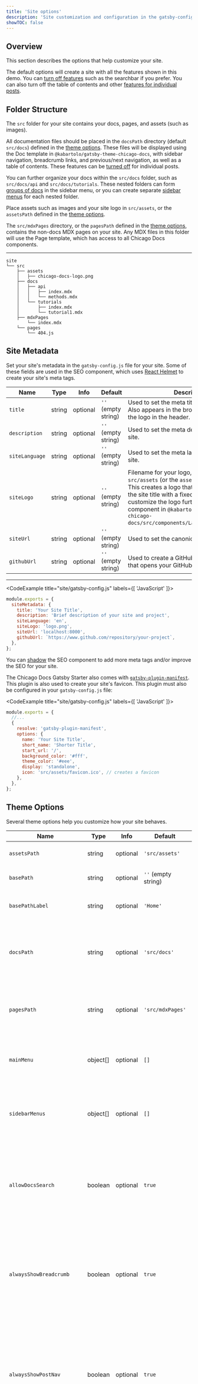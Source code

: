 ```yaml
---
title: 'Site options'
description: 'Site customization and configuration in the gatsby-config.js file'
showTOC: false
---
```


<TwoColumnSection>

## Overview

This section describes the options that help customize your site.

The default options will create a site with all the features shown in this demo. You can <a href="#theme-options">turn off features</a> such as the searchbar if you prefer. You can also turn off the table of contents and other <a href="#frontmatter">features for individual posts</a>.

</TwoColumnSection>

<TwoColumnSection>

## Folder Structure

The `src` folder for your site contains your docs, pages, and assets (such as images).

All documentation files should be placed in the `docsPath` directory (default `src/docs`) defined in the <a href="#theme-options">theme options</a>. These files will be displayed using the Doc template in `@kabartolo/gatsby-theme-chicago-docs`, with sidebar navigation, breadcrumb links, and previous/next navigation, as well as a table of contents. These features can be <a href="#frontmatter">turned off</a> for individual posts.

You can further organize your docs within the `src/docs` folder, such as `src/docs/api` and `src/docs/tutorials`. These nested folders can form <a href="/docs/configuration/menus/#sidebar-menu">groups of docs</a> in the sidebar menu, or you can create separate <a href="/docs/configuration/menus/#multiple-sidebar-menus">sidebar menus</a> for each nested folder.

Place assets such as images and your site logo in `src/assets`, or the `assetsPath` defined in the <a href="#theme-options">theme options</a>.

The `src/mdxPages` directory, or the `pagesPath` defined in the <a href="#theme-options">theme options</a>, contains the non-docs MDX pages on your site. Any MDX files in this folder will use the Page template, which has access to all Chicago Docs components.

---

<CodeExample title="Example directory structure">

``` {6}
site
└── src
    ├── assets
    │   ├── chicago-docs-logo.png
    ├── docs
    │   ├── api
    │   │   ├── index.mdx
    │   │   └── methods.mdx
    │   └── tutorials
    │       ├── index.mdx
    │       └── tutorial1.mdx
    ├── mdxPages
        └── index.mdx
    └── pages
        └── 404.js
```
</CodeExample>

</TwoColumnSection>

<TwoColumnSection>

## Site Metadata

Set your site's metadata in the `gatsby-config.js` file for your site. Some of these fields are used in the SEO component, which uses <a href="https://github.com/nfl/react-helmet">React Helmet</a> to create your site's meta tags. 

<TwoColumnSection>

<PropertyTable title="Metadata fields">

| Name | Type | Info | Default | Description |
| --- | --- | --- | --- | --- |
| `title` | string | optional |  `''` (empty string) | Used to set the meta title tag for your site. Also appears in the browser tab and next to the logo in the header. |
| `description` | string | optional | `''` (empty string) | Used to set the meta description tag for your site. |
| `siteLanguage` | string | optional | `''` (empty string) | Used to set the meta language tag for your site. |
| `siteLogo` | string | optional | `''` (empty string) |  Filename for your logo, which should live in `src/assets` (or the `assetsPath` <a href="#theme-options">theme option</a>). This creates a logo that appears to the left of the site title with a fixed height of 30px. To customize the logo further, <a href="/docs/styling-and-shadowing/#component-example">shadow</a> the Logo component in `@kabartolo/gatsby-theme-chicago-docs/src/components/Layout/Header/logo.js`. |
| `siteUrl` | string | optional | `''` (empty string) |  Used to set the canonical URL for your site. |
| `githubUrl` | string | optional | `''` (empty string) | Used to create a GitHub icon in the header that opens your GitHub project in a new tab. |

</PropertyTable>

---

<CodeExample title="site/gatsby-config.js" labels={[ 'JavaScript' ]}>

```js
module.exports = {
  siteMetadata: {
    title: 'Your Site Title',
    description: 'Brief description of your site and project',
    siteLanguage: 'en',
    siteLogo: 'logo.png',
    siteUrl: 'localhost:8000',
    githubUrl: `https://www.github.com/repository/your-project`,
  },
};

```
</CodeExample>

</TwoColumnSection>

<Alert>

You can <a href="/docs/styling-and-shadowing/#component-example">shadow</a> the SEO component to add more meta tags and/or improve the SEO for your site.

</Alert>

The Chicago Docs Gatsby Starter also comes with <a href="https://www.gatsbyjs.com/plugins/gatsby-plugin-manifest/">`gatsby-plugin-manifest`</a>. This plugin is also used to create your site's favicon. This plugin must also be configured in your `gatsby-config.js` file:

<CodeExample title="site/gatsby-config.js" labels={[ 'JavaScript' ]}>

```js
module.exports = {
  //...
  {
    resolve: 'gatsby-plugin-manifest',
    options: {
      name: 'Your Site Title',
      short_name: 'Shorter Title',
      start_url: '/',
      background_color: '#fff',
      theme_color: '#eee',
      display: 'standalone',
      icon: 'src/assets/favicon.ico', // creates a favicon
    },
  },
};

```
</CodeExample>

</TwoColumnSection>

<TwoColumnSection>

## Theme Options

Several theme options help you customize how your site behaves.

<PropertyTable title="Theme options">

| Name | Type | Info | Default | Description |
| --- | --- | --- | --- | --- |
| `assetsPath` | string | optional | `'src/assets'` | Directory for all assets used in your site. |
| `basePath` | string | optional | `''` (empty string) | Base path of your docs site, such as `/docs`. |
| `basePathLabel` | string | optional | `'Home'` | Label for base path in breadcrumb links. |
| `docsPath` | string | optional | `'src/docs'` |  Directory for all MDX docs for your site (i.e., MDX files that should use the Doc page component). |
| `pagesPath` | string | optional | `'src/mdxPages'` |  Directory for your site's pages (i.e., MDX files that should use the Page page component). |
| `mainMenu` | object[] | optional | `[]` | List of menu items that will appear in the header (see <a href="/docs/configuration/menus/#main-menu">Configuration: Main Menu</a>). |
| `sidebarMenus` | object[] | optional | `[]` | List of menus that will appear in the sidebar of your site (see <a href="/docs/configuration/menus/#sidebar-menu">Configuration: Sidebar Menu</a>). |
| `allowDocsSearch` | boolean | optional | `true` |  Whether a search index is fully populated with MDX files from the `docsPath` folder. Set to `false` to use a different search strategy. |
| `alwaysShowBreadcrumb` | boolean | optional | `true` | Whether breadcrumb links are always displayed at the top of each doc. Can be overridden by the <a href="#frontmatter">`showBreadcrumb`</a> frontmatter field for an individual doc.|
| `alwaysShowPostNav` | boolean | optional | `true` | Whether to always show links to the previous and next docs at the bottom of a doc page. Can be overridden by the <a href="#frontmatter">`showPostNav`</a> frontmatter field for an individual doc. |
| `alwaysShowSidebar` | boolean | optional | `true` | Whether to always show the sidebar for docs. Can be overridden by the <a href="#frontmatter">`showSidebar`</a> frontmatter field for an individual doc. |
| `alwaysShowTOC` | boolean | optional | `true` | Whether to always show the table of contents (TOC component) for each doc. Can be overridden by the <a href="#frontmatter">`showTOC`</a> frontmatter field for an individual doc. |
| `primaryResultsOnly` | boolean | optional | `false` | When searching, whether to show only only matches in the title, description, and/or header. If set to `false`, will also show paragraph matches. |
| `sidebarAllowMultipleOpen` | boolean | optional | `true` | Whether multiple accordion menus in the sidebar can be open at the same time. |
| `sidebarAllowTOC` | boolean | optional | `true` | Whether to show a dropdown table of contents for each doc in the sidebar. |
| `sidebarDepth` | number | optional | `3` | Total depth of nested accordions to display in the sidebar (including table of contents). |
| `skipMDXConfig` | boolean | optional | `false` | Whether to skip <a href="https://www.gatsbyjs.com/plugins/gatsby-plugin-mdx/">`gatsby-plugin-mdx`</a> configuration for the theme. |
| `toggleTheme` | boolean | optional | `true` | Whether a theme toggle button should be shown in the header. |

</PropertyTable>

---

<CodeExample title="site/gatsby-config.js" labels={[ 'JavaScript' ]}>

```js
module.exports = {
  plugins: [
    {
      resolve: '@kabartolo/gatsby-theme-chicago-docs',
      options: {
        docsPath: `{__dirname}/content/docs`,
        allowDocsSearch: false,
        alwaysShowTOC: false,
        sidebarAllowMultipleOpen: false,
        toggleTheme: false,
      }
    }
  ]
}

```

</CodeExample>

</TwoColumnSection>

<TwoColumnSection>

## Frontmatter

The frontmatter fields for a Chicago Docs doc post include `title` and `description` values and boolean values that determine whether to display the table of contents or another feature.

<PropertyTable title="Frontmatter fields">

| Name | Type | Info | Default | Description |
| --- | --- | --- | --- | --- |
| `title` | string | optional | value of `shortTitle` or 'Untitled' | Title of the doc. Used in the meta title tag and appears at the top of the doc and in the browser tab. |
| `shortTitle` | string | optional | `''` (empty string) | Shorter title used in place of the `title` field in doc navigation (e.g., in the sidebar). |
| `description` | string | optional | `''` (empty string) | Description of the doc. Used in the search index and in the meta description tag for the page. |
| `showBreadcrumb` | boolean | optional | value of `alwaysShowBreadcrumb` | Whether the breadcrumb links appear at the top of this doc. |
| `showPostNav` | boolean | optional | value of `alwaysShowPostNav` | Whether links to the previous and next docs appear at the bottom of this doc. |
| `showSidebar` | boolean | optional | value of `alwaysShowSidebar` | Whether the sidebar should appear for this doc. |
| `showTOC` | boolean | optional | value of `alwaysShowTOC` | Whether the standalone table of contents (the TOC component) should appear for this doc. |

</PropertyTable>

---

<CodeExample title="Post example" labels={[ 'JavaScript' ]}>

```js
---
title: Title for your doc
shortTitle: Alternate (shorter) title used in navigation
description: Brief description of the doc (used in metadata and search index)
showTOC: false
showPostNav: false
---

## The first header should be an h2

This doc will not show previous/next navigation or a table of contents since `showPostNav`
and `showTOC` are set to `false`.

```

</CodeExample>

</TwoColumnSection>